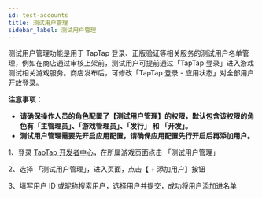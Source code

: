 ```yaml
---
id: test-accounts
title: 测试用户管理
sidebar_label: 测试用户管理
---
```



测试用户管理功能是用于 TapTap 登录、正版验证等相关服务的测试用户名单管理，例如在商店通过审核上架前，测试用户可提前通过「TapTap 登录」进入游戏测试相关游戏服务。商店发布后，可修改「TapTap 登录 - 应用状态」对全部用户开放登录。

**注意事项：**

* **请确保操作人员的角色配置了【测试用户管理】的权限，默认包含该权限的角色有「主管理员」、「游戏管理员」、「发行」 和 「开发」。**
* **测试用户管理需要先开启应用配置，请确保应用配置先行开启后再添加用户。**

1、登录 [TapTap 开发者中心](https://developer.taptap.cn)，在所属游戏页面点击 「测试用户管理」

2、选择 「测试用户管理」，进入页面，点击【 + 添加用户】按钮  

3、填写用户 ID 或昵称搜索用户，选择用户并提交，成功将用户添加进名单
